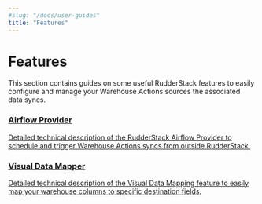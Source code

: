 ```yaml
---
#slug: "/docs/user-guides"
title: "Features"
---
```


# Features

This section contains guides on some useful RudderStack features to easily configure and manage your Warehouse Actions sources the associated data syncs.

<div class="pageRefWrapper">
    <a href="https://rudderstack.com/docs/warehouse-actions/features/airflow-provider/">
        <div class="pageRefBlock">
            <h3>Airflow Provider</h3>
            <p>Detailed technical description of the RudderStack Airflow Provider to schedule and trigger Warehouse Actions syncs from outside RudderStack. </p>
        </div>
    </a>
    <a href="https://rudderstack.com/docs/warehouse-actions/features/visual-data-mapper/">
        <div class="pageRefBlock">
            <h3>Visual Data Mapper</h3>
            <p>Detailed technical description of the Visual Data Mapping feature to easily map your warehouse columns to specific destination fields.</p>
        </div>
    </a>
</div>